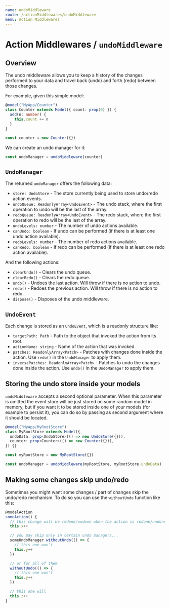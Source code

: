 ```yaml
---
name: undoMiddleware
route: /actionMiddlewares/undoMiddleware
menu: Action Middlewares
---
```



<FixStyle />

# Action Middlewares / `undoMiddleware`

## Overview

The undo middleware allows you to keep a history of the changes performed to your data and travel back (undo) and forth (redo) between those changes.

For example, given this simple model:

```ts
@model("MyApp/Counter")
class Counter extends Model({ count: prop(0) }) {
  add(n: number) {
    this.count += n
  }
}

const counter = new Counter({})
```

We can create an undo manager for it:

```ts
const undoManager = undoMiddleware(counter)
```

## `UndoManager`

The returned `undoManager` offers the following data:

- `store: UndoStore` - The store currently being used to store undo/redo action events.
- `undoQueue: ReadonlyArray<UndoEvent>` - The undo stack, where the first operation to undo will be the last of the array.
- `redoQueue: ReadonlyArray<UndoEvent>` - The redo stack, where the first operation to redo will be the last of the array.
- `undoLevels: number` - The number of undo actions available.
- `canUndo: boolean` - If undo can be performed (if there is at least one undo action available).
- `redoLevels: number` - The number of redo actions available.
- `canRedo: boolean` - If redo can be performed (if there is at least one redo action available).

And the following actions:

- `clearUndo()` - Clears the undo queue.
- `clearRedo()` - Clears the redo queue.
- `undo()` - Undoes the last action. Will throw if there is no action to undo.
- `redo()` - Redoes the previous action. Will throw if there is no action to redo.
- `dispose()` - Disposes of the undo middleware.

## `UndoEvent`

Each change is stored as an `UndoEvent`, which is a readonly structure like:

- `targetPath: Path` - Path to the object that invoked the action from its root.
- `actionName: string` - Name of the action that was invoked.
- `patches: ReadonlyArray<Patch>` - Patches with changes done inside the action. Use `redo()` in the `UndoManager` to apply them.
- `inversePatches: ReadonlyArray<Patch>` - Patches to undo the changes done inside the action. Use `undo()` in the `UndoManager` to apply them.

## Storing the undo store inside your models

`undoMiddleware` accepts a second optional parameter. When this parameter is omitted the event store will be just stored on some random model in memory, but if you want it to be stored inside one of your models (for example to persist it), you can do so by passing as second argument where it should be located.

```ts
@model("MyApp/MyRootStore")
class MyRootStore extends Model({
  undoData: prop<UndoStore>(() => new UndoStore({})),
  counter: prop<Counter>(() => new Counter({})),
}) {}

const myRootStore = new MyRootStore({})

const undoManager = undoMiddleware(myRootStore, myRootStore.undoData)
```

## Making some changes skip undo/redo

Sometimes you might want some changes / part of changes skip the undo/redo mechanism. To do so you can use the `withoutUndo` function like this:

```ts
@modelAction
someAction() {
  // this change will be redone/undone when the action is redone/undone
  this.x++

  // you may skip only in certain undo managers...
  someUndoManager.withoutUndo(() => {
    // this one won't
    this.y++
  })

  // or for all of them
  withoutUndo(() => {
    // this one won't
    this.y++
  })

  // this one will
  this.z++
}
```
